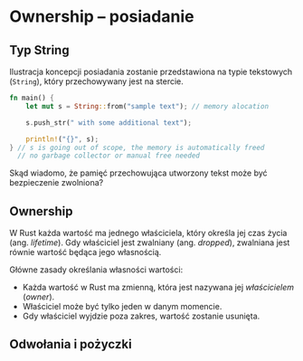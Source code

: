 
# Ownership – posiadanie

## Typ String

Ilustracja koncepcji posiadania zostanie przedstawiona na typie tekstowych (`String`), który przechowywany jest na stercie.

```rust copy
fn main() {
    let mut s = String::from("sample text"); // memory alocation 

    s.push_str(" with some additional text"); 

    println!("{}", s);
} // s is going out of scope, the memory is automatically freed
  // no garbage collector or manual free needed

```

<Callout type="default">
Skąd wiadomo, że pamięć przechowująca utworzony tekst może być bezpieczenie zwolniona? 
</Callout>

## Ownership

W Rust każda wartość ma jednego właściciela, który określa jej czas życia (ang. *lifetime*). Gdy właściciel jest zwalniany (ang. *dropped*), zwalniana jest równie wartość będąca jego własnością. 

Główne zasady określania własności wartości:
- Każda wartość w Rust ma zmienną, która jest nazywana jej _właścicielem_ (_owner_).
- Właściciel może być tylko jeden w danym momencie.
- Gdy właściciel wyjdzie poza zakres, wartość zostanie usunięta.





## Odwołania i pożyczki